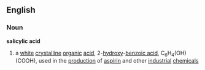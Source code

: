 ==English==
===Noun===
{{wikipedia}}
'''salicylic acid'''
#{{chemistry}} a [[white]] [[crystalline]] [[organic]] [[acid]], 2-[[hydroxy]]-[[benzoic acid]], C<sub>6</sub>H<sub>4</sub>(OH)(COOH), used in the [[production]] of [[aspirin]] and other [[industrial]] [[chemical]]s